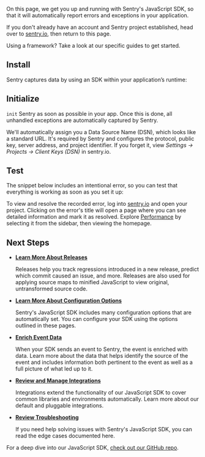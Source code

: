 On this page, we get you up and running with Sentry's JavaScript SDK, so that it will automatically report errors and exceptions in your application.

<Note>
<markdown>

If you don't already have an account and Sentry project established, head over to [sentry.io](https://sentry.io/signup/), then return to this page.

</markdown>
</Note>

Using a framework? Take a look at our specific guides to get started.

<GuideGrid platform="javascript" />

## Install

Sentry captures data by using an SDK within your application’s runtime:

<PlatformContent includePath="getting-started-install" />

## Initialize

`init` Sentry as soon as possible in your app. Once this is done, all unhandled exceptions are automatically captured by Sentry.

<PlatformContent includePath="getting-started-config" />

<Alert level="note" title="Note"><markdown>

We'll automatically assign you a Data Source Name (DSN), which looks like a standard URL. It's required by Sentry and configures the protocol, public key, server address, and project identifier. If you forget it, view _Settings -> Projects -> Client Keys (DSN)_ in sentry.io.

</markdown></Alert>

## Test

The snippet below includes an intentional error, so you can test that everything is working as soon as you set it up:

<PlatformContent includePath="getting-started-verify" />

To view and resolve the recorded error, log into [sentry.io](https://sentry.io) and open your project. Clicking on the error's title will open a page where you can see detailed information and mark it as resolved. Explore [Performance](/product/performance/) by selecting it from the sidebar, then viewing the homepage.


## Next Steps

<PlatformContent includePath="getting-started-next-steps" />

- **[Learn More About Releases](/product/releases/)**

  Releases help you track regressions introduced in a new release, predict which commit caused an issue, and more. Releases are also used for applying source maps to minified JavaScript to view original, untransformed source code.

- **[Learn More About Configuration Options](./configuration/)**

  Sentry's JavaScript SDK includes many configuration options that are automatically set. You can configure your SDK using the options outlined in these pages.

- **[Enrich Event Data](./enriching-events/)**

  When your SDK sends an event to Sentry, the event is enriched with data. Learn more about the data that helps identify the source of the event and includes information both pertinent to the event as well as a full picture of what led up to it.

- **[Review and Manage Integrations](./integrations/)**

  Integrations extend the functionality of our JavaScript SDK to cover common libraries and environments automatically. Learn more about our default and pluggable integrations.

- **[Review Troubleshooting](./troubleshooting/)**

  If you need help solving issues with Sentry's JavaScript SDK, you can read the edge cases documented here.

For a deep dive into our JavaScript SDK, [check out our GitHub repo](https://getsentry.github.io/sentry-javascript/).
